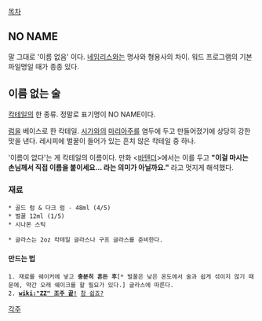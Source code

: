 [[목차]]

== NO NAME ==
말 그대로 '이름 없음' 이다. [[네임리스]]와는 명사와 형용사의 차이. 워드 프로그램의 기본 파일명일 때가 종종 있다.
== 이름 없는 술 ==
[[칵테일]]의 한 종류. 정말로 표기명이 NO NAME이다.

[[럼]]을 베이스로 한 칵테일. [[시가]]와의 [[마리아주]]를 염두에 두고 만들어졌기에 상당히 강한 맛을 낸다.
레시피에 벌꿀이 들어가 있는 흔치 않은 칵테일 중 하나.

'이름이 없다'는 게 칵테일의 이름이다. 만화 <[[바텐더]]>에서는 이를 두고 '''"이걸 마시는 손님께서 직접 이름을 붙이세요… 라는 의미가 아닐까요."''' 라고 멋지게 해석했다.
=== 재료 ===
 * 골드 럼 & 다크 럼 - 48ml (4/5)
 * 벌꿀 12ml (1/5)
 * 시나몬 스틱

 * 글라스는 2oz 칵테일 글라스나 구프 글라스를 준비한다.
==== 만드는 법 ====
 1. 재료를 쉐이커에 넣고 '''충분히 흔든 후'''[* 벌꿀은 낮은 온도에서 술과 쉽게 섞이지 않기 때문에, 약간 오래 쉐이크를 할 필요가 있다.] 글라스에 따른다.
 2. '''[[wiki:"ZZ" 조주 끝!]]''' [[참 쉽죠?]]
[[각주]]
